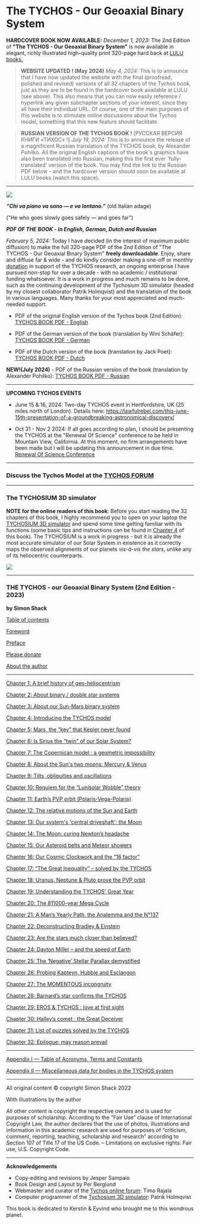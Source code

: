 The TYCHOS - Our Geoaxial Binary System
===================================

**HARDCOVER BOOK NOW AVAILABLE:** 
_December 1, 2023:_ The 2nd Edition of **"The TYCHOS - Our Geoaxial Binary System"** is now available in elegant, richly illustrated high-quality print 320-page hard back at [LULU books.](https://www.lulu.com/shop/simon-shack-and-nigel-howitt-and-per-berglund-and-patrik-holmqvist/the-tychos-our-geoaxial-binary-system-2nd-edition/hardcover/product-gjjnq58.html?q=tychos&page=1&pageSize=4) 

>**WEBSITE UPDATED ! (May 2024)**
_May 4, 2024:_ This is to announce that I have now updated the website with the final (proofread, polished and revised) versions of all 32 chapters of the Tychos book, just as they are to be found in the hardcover book available at LULU (see above). This also means that you can now easily reference / hyperlink any given subchapter sections of your interest, since they all have their individual URL. Of course, one of the main purposes of this website is to stimulate online discussions about the Tychos model, something that this new feature should facilitate. 

>**RUSSIAN VERSION OF THE TYCHOS BOOK !** [РУССКАЯ ВЕРСИЯ КНИГИ «ТИХОС» !]
_July 19, 2024:_ This is to announce the release of a magnificent Russian translation of the TYCHOS book, by Alexander Pohilko. All the original English captions of the book's graphics have also been translated into Russian, making this the first ever 'fully-translated' version of the book. You may find the link to the Russian PDF below - and the hardcover version should soon be available at LULU books (watch this space).    

*****************************************************************************************************************************

![](https://septclues.com/TYCHOS/TYCHOS_BOOK_COVER_2nd_EDITION_small.jpg)

**_“Chi va piano va sano — e va lontano.”_** (old Italian adage)

("He who goes slowly goes safely — and goes far")

***PDF OF THE BOOK - in English, German, Dutch and Russian***

_February 5, 2024:_ Today I have decided (in the interest of maximum public diffusion) to make the full 320-page PDF of the 2nd Edition of "The TYCHOS - Our Geoaxial Binary System" **freely downloadable**. Enjoy, share and diffuse far & wide - and do kindly consider making a one-off or monthly [donation](https://book.tychos.space/please-donate) in support of the TYCHOS research, an ongoing enterprise I have pursued non-stop for over a decade - with no academic / institutional funding whatsoever. It is a work in progress and much remains to be done, such as the continuing development of the Tychosium 3D simulator (headed by my closest collaborator Patrik Holmqvist) and the translation of the book in various languages. Many thanks for your most appreciated and much-needed support.    

- PDF of the original English version of the Tychos book (2nd Edition): [TYCHOS BOOK PDF - English](https://septclues.com/The-TYCHOS-Book-July-2024.pdf) 

- PDF of the German version of the book (translation by Wini Schäfer): [TYCHOS BOOK PDF - German](https://septclues.com/TYCHOS%20BOOK%20PDF%202ND%20EDITION%20-%20German/)  

- PDF of the Dutch version of the book (translation by Jack Poet): [TYCHOS BOOK PDF - Dutch](https://septclues.com/TYCHOS%20BOOK%202ndEdition%20DUTCH.pdf)

**NEW!(July 2024)** - PDF of the Russian version of the book (translation by Alexander Pohilko): [TYCHOS BOOK PDF - Russian](https://septclues.com/TYCHOS%20RUSSIAN%20/%d0%a2%d0%98%d0%a5%d0%9e%d0%a1%20lulu.pdf)


*****************************************************************************************************************************

**UPCOMING TYCHOS EVENTS**

- June 15 & 16, 2024: Two-day TYCHOS event in Hertfordshire, UK (25 miles north of London). Details here: https://lawfulrebel.com/this-june-15th-presentation-of-a-groundbreaking-astronomical-discovery/

- Oct 31 - Nov 2 2024: If all goes according to plan, I should be presenting the TYCHOS at the "Renewal Of Science" conference to be held in Mountain View, California. At this moment, no firm arrangements have been made but I will be updating this announcement in due time. [Renewal Of Science Conference](https://www.renewalofculture.org/renewalofscience)  


*****************************************************************************************************************************

### Discuss the Tychos Model at the [TYCHOS FORUM](https://forum.tychos.space/t/welcome-to-the-tychos-forum/7) 

*****************************************************************************************************************************

### The TYCHOSIUM 3D simulator

**NOTE for the online readers of this book**: Before you start reading the 32 chapters of this book, I highly recommend you to open on your laptop the [TYCHOSIUM 3D simulator](https://ts.tychos.space/) and spend some time getting familiar with its functions (some basic tips and instructions can be found in [Chapter 4](https://book.tychos.space/chapters/4-intro-tychos#43-the-tychosium-3d-simulator) of this book). The TYCHOSIUM is a work in progress - but it is already the most accurate simulator of our Solar System in existence as it correctly maps the observed alignments of our planets _vis-à-vis the stars_, unlike any of its heliocentric counterparts.

![](https://septclues.com/TYCHOS/TYCHOSIUM_Enjoy_02.jpg)

*****************************************************************************************************************************


### THE TYCHOS - our Geoaxial Binary System (2nd Edition - 2023)

**by Simon Shack**


[Table of contents](https://book.tychos.space/)
	
[Foreword](https://book.tychos.space/foreword) 

[Preface](https://book.tychos.space/preface) 

[Please donate](https://book.tychos.space/please-donate) 

[About the author](https://book.tychos.space/about) 

******************************************************************************************************************

[Chapter 1: A brief history of geo-heliocentrism](https://book.tychos.space/chapters/1-a-brief-look) 

[Chapter 2: About binary / double star systems](https://book.tychos.space/chapters/2-about-binary-systems)

[Chapter 3: About our Sun-Mars binary system](https://book.tychos.space/chapters/3-about-our-sun-mars)

[Chapter 4: Introducing the TYCHOS model](https://book.tychos.space/chapters/4-intro-tychos) 

[Chapter 5: Mars, the “key” that Kepler never found](https://book.tychos.space/chapters/5-mars)

[Chapter 6: Is Sirius the “twin” of our Solar System?](https://book.tychos.space/chapters/6-sirius)

[Chapter 7: The Copernican model : a geometric impossibility](https://book.tychos.space/chapters/7-the-copernican-model)

[Chapter 8: About the Sun's two moons: Mercury & Venus](https://book.tychos.space/chapters/8-suns-two-moons)

[Chapter 9: Tilts, obliquities and oscillations](https://book.tychos.space/chapters/9-tilts-obliquities-osci)

[Chapter 10: Requiem for the “Lunisolar Wobble” theory](https://book.tychos.space/chapters/10-requiem)

[Chapter 11: Earth’s PVP orbit (Polaris-Vega-Polaris)](https://book.tychos.space/chapters/11-earths-pvp-orbit)

[Chapter 12: The relative motions of the Sun and Earth](https://book.tychos.space/chapters/12-sun-earth-rel-motion)

[Chapter 13: Our system's 'central driveshaft': the Moon](https://book.tychos.space/chapters/13-the-central-driveshaft)

[Chapter 14: The Moon: curing Newton’s headache](https://book.tychos.space/chapters/14-the-moon)

[Chapter 15: Our Asteroid belts and Meteor showers](https://book.tychos.space/chapters/15-our-asteroid-belts)

[Chapter 16: Our Cosmic Clockwork and the “16 factor”](https://book.tychos.space/chapters/16-our-cosmic-clockwork)

[Chapter 17: “The Great Inequality” – solved by the TYCHOS](https://book.tychos.space/chapters/17-the-great-inequality)

[Chapter 18: Uranus, Neptune & Pluto prove the PVP orbit](https://book.tychos.space/chapters/18-uranus-neptune-pluto)

[Chapter 19: Understanding the TYCHOS' Great Year](https://book.tychos.space/chapters/19-the-tychos-great-year)

[Chapter 20: The 811000-year Mega Cycle](https://book.tychos.space/chapters/20-the-tychos-great-year)

[Chapter 21: A Man’s Yearly Path, the Analemma and the N°137](https://book.tychos.space/chapters/21-mans-yearly-path)

[Chapter 22: Deconstructing Bradley & Einstein](https://book.tychos.space/chapters/22-bradley-einstein)

[Chapter 23: Are the stars much closer than believed?](https://book.tychos.space/chapters/23-are-the-stars-closer)

[Chapter 24: Dayton Miller – and the speed of Earth](https://book.tychos.space/chapters/24-dayton-miller)

[Chapter 25: The ‘Negative’ Stellar Parallax demystified](https://book.tychos.space/chapters/25-negative-parallax)

[Chapter 26: Probing Kapteyn, Hubble and Esclangon](https://book.tychos.space/chapters/26-probing-kapteyn)

[Chapter 27: The MOMENTOUS incongruity](https://book.tychos.space/chapters/27-the-momentous-incongruity)

[Chapter 28: Barnard’s star confirms the TYCHOS](https://book.tychos.space/chapters/28-the-barnards-star)

[Chapter 29: EROS & TYCHOS : love at first sight](https://book.tychos.space/chapters/29-eros-and-tychos)

[Chapter 30: Halley’s comet : the Great Deceiver](https://book.tychos.space/chapters/30-halleys-comet) 

[Chapter 31: List of puzzles solved by the TYCHOS](https://book.tychos.space/chapters/31-list-of-puzzles) 

[Chapter 32: Epilogue: may reason prevail](https://book.tychos.space/chapters/32-may-reason-prevail)

************************************************************************************************************

[Appendix I — Table of Acronyms, Terms and Constants](https://book.tychos.space/appendices/1-appendix)

[Appendix II — Miscellaneous data for bodies in the TYCHOS system](https://book.tychos.space/appendices/2-appendix)



****************************************************************************************************************
All original content © copyright Simon Shack 2022

With illustrations by the author

All other content is copyright the respective owners and is used for purposes of scholarship. According to the “Fair Use” clause of International Copyright Law, the author declares that the use of photos, illustrations and information in this academic research are used for purposes of “criticism, comment, reporting, teaching, scholarship and research” according to Section 107 of Title 17 of the US Code. – Limitations on exclusive rights: Fair use, U.S. Copyright Code.

****************************************************************************************************************

**Acknowledgements**

- Copy-editing and revisions by Jesper Sampaio
- Book Design and Layout by Per Berglund
- Webmaster and curator of the [Tychos online forum](https://forum.tychos.space/): Timo Rajala 
- Computer programmer of the [Tychosium 3D simulator](https://ts.tychos.space/): Patrik Holmqvist



This book is dedicated to Kerstin & Eyvind who brought me to this wondrous planet.


